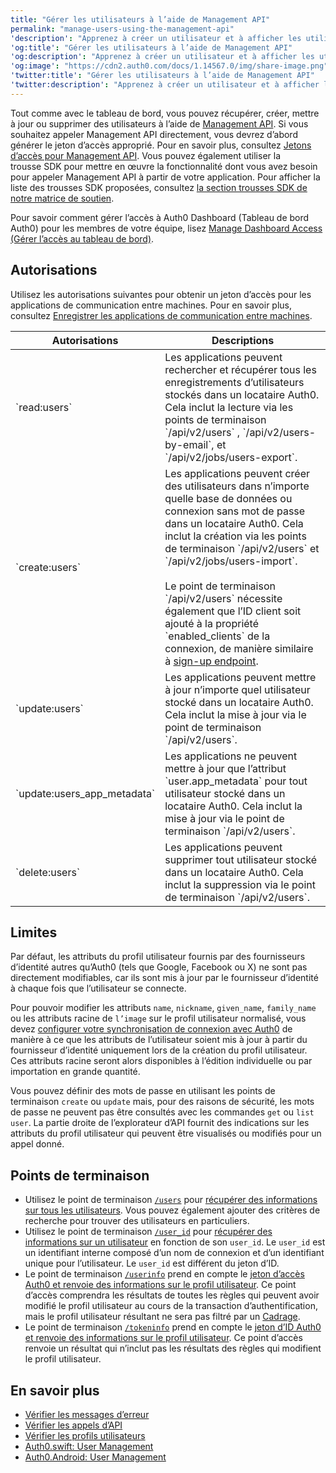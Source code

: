 ```yaml
---
title: "Gérer les utilisateurs à l’aide de Management API"
permalink: "manage-users-using-the-management-api"
'description': "Apprenez à créer un utilisateur et à afficher les utilisateurs et les détails de leur profil à l’aide de Management API."
'og:title': "Gérer les utilisateurs à l’aide de Management API"
'og:description': "Apprenez à créer un utilisateur et à afficher les utilisateurs et les détails de leur profil à l’aide de Management API."
'og:image': "https://cdn2.auth0.com/docs/1.14567.0/img/share-image.png"
'twitter:title': "Gérer les utilisateurs à l’aide de Management API"
'twitter:description': "Apprenez à créer un utilisateur et à afficher les utilisateurs et les détails de leur profil à l’aide de Management API."
---
```


Tout comme avec le tableau de bord, vous pouvez récupérer, créer, mettre à jour ou supprimer des utilisateurs à l’aide de [Management API](/docs/fr-ca/api/management/v2#!/Users/get_users). Si vous souhaitez appeler Management API directement, vous devrez d’abord générer le jeton d’accès approprié. Pour en savoir plus, consultez [Jetons d’accès pour Management API](/docs/fr-ca/secure/tokens/access-tokens/management-api-access-tokens). Vous pouvez également utiliser la trousse SDK pour mettre en œuvre la fonctionnalité dont vous avez besoin pour appeler Management API à partir de votre application. Pour afficher la liste des trousses SDK proposées, consultez [la section trousses SDK de notre matrice de soutien](/docs/fr-ca/troubleshoot/customer-support/product-support-matrix).

Pour savoir comment gérer l’accès à <Tooltip href="/docs/fr-ca/glossary?term=auth0-dashboard" tip="Auth0 Dashboard
Principal produit d’Auth0 pour configurer vos services." cta="Voir le glossaire">Auth0 Dashboard</Tooltip> (Tableau de bord Auth0) pour les membres de votre équipe, lisez [Manage Dashboard Access (Gérer l’accès au tableau de bord)](/docs/fr-ca/get-started/manage-dashboard-access).

## Autorisations

Utilisez les autorisations suivantes pour obtenir un jeton d’accès pour les applications de communication entre machines. Pour en savoir plus, consultez [Enregistrer les applications de communication entre machines](/docs/fr-ca/get-started/auth0-overview/create-applications/machine-to-machine-apps).

<table class="table"><thead>
<tr>
<th>Autorisations</th>
<th>Descriptions</th>
</tr>
</thead>
<tbody>
<tr>
<td>`read:users`</td>
<td>Les applications peuvent rechercher et récupérer tous les enregistrements d’utilisateurs stockés dans un locataire Auth0. Cela inclut la lecture via les points de terminaison `/api/v2/users` , `/api/v2/users-by-email`, et `/api/v2/jobs/users-export`.</td>
</tr>
<tr>
<td>`create:users`</td>
<td>Les applications peuvent créer des utilisateurs dans n’importe quelle base de données ou connexion sans mot de passe dans un locataire Auth0. Cela inclut la création via les points de terminaison `/api/v2/users` et `/api/v2/jobs/users-import`.<br/><br/> Le point de terminaison `/api/v2/users` nécessite également que l’ID client soit ajouté à la propriété `enabled_clients` de la connexion, de manière similaire à <a href="/docs/fr-ca/api/authentication#signup">sign-up endpoint</a>.</td>
</tr>
<tr>
<td>`update:users`</td>
<td>Les applications peuvent mettre à jour n’importe quel utilisateur stocké dans un locataire Auth0. Cela inclut la mise à jour via le point de terminaison `/api/v2/users`.</td>
</tr>
<tr>
<td>`update:users_app_metadata`</td>
<td>Les applications ne peuvent mettre à jour que l’attribut `user.app_metadata` pour tout utilisateur stocké dans un locataire Auth0. Cela inclut la mise à jour via le point de terminaison `/api/v2/users`.</td>
</tr>
<tr>
<td>`delete:users`</td>
<td>Les applications peuvent supprimer tout utilisateur stocké dans un locataire Auth0. Cela inclut la suppression via le point de terminaison `/api/v2/users`.</td>
</tr>
</tbody>
</table>

## Limites

Par défaut, les attributs du profil utilisateur fournis par des fournisseurs d’identité autres qu’Auth0 (tels que Google, Facebook ou X) ne sont pas directement modifiables, car ils sont mis à jour par le fournisseur d’identité à chaque fois que l’utilisateur se connecte.

Pour pouvoir modifier les attributs `name`, `nickname`, `given_name`, `family_name` ou les attributs racine de `l’image` sur le profil utilisateur normalisé, vous devez [configurer votre synchronisation de connexion avec Auth0](/docs/fr-ca/manage-users/user-accounts/user-profiles/configure-connection-sync-with-auth0) de manière à ce que les attributs de l’utilisateur soient mis à jour à partir du fournisseur d’identité uniquement lors de la création du profil utilisateur. Ces attributs racine seront alors disponibles à l’édition individuelle ou par importation en grande quantité.

Vous pouvez définir des mots de passe en utilisant les points de terminaison `create` ou `update` mais, pour des raisons de sécurité, les mots de passe ne peuvent pas être consultés avec les commandes `get` ou `list user`. La partie droite de l’explorateur d’API fournit des indications sur les attributs du profil utilisateur qui peuvent être visualisés ou modifiés pour un appel donné.

## Points de terminaison

* Utilisez le point de terminaison [`/users`](/docs/fr-ca/api/management/v2/users/get-users) pour [récupérer des informations sur tous les utilisateurs](/docs/fr-ca/api/management/v2/users/get-users). Vous pouvez également ajouter des critères de recherche pour trouver des utilisateurs en particuliers.
* Utilisez le point de terminaison [`/user_id`](/docs/fr-ca/api/management/v2/users/get-users-by-id) pour [récupérer des informations sur un utilisateur](/docs/fr-ca/api/management/v2/users/get-users-by-id) en fonction de son `user_id`. Le `user_id` est un identifiant interne composé d’un nom de connexion et d’un identifiant unique pour l’utilisateur. Le `user_id` est différent du jeton d’ID.
* Le point de terminaison [`/userinfo`](/docs/fr-ca/api/authentication/reference#get-user-info) prend en compte le [jeton d’accès Auth0 et renvoie des informations sur le profil utilisateur](/docs/fr-ca/api/authentication/reference#get-user-info). Ce point d’accès comprendra les résultats de toutes les règles qui peuvent avoir modifié le profil utilisateur au cours de la transaction d’authentification, mais le profil utilisateur résultant ne sera pas filtré par un [Cadrage](/docs/fr-ca/scopes/api-scopes).
* Le point de terminaison [`/tokeninfo`](/docs/fr-ca/api/authentication/reference#get-token-info) prend en compte le [jeton d’ID Auth0 et renvoie des informations sur le profil utilisateur](/docs/fr-ca/api/authentication/reference#get-token-info). Ce point d’accès renvoie un résultat qui n’inclut pas les résultats des règles qui modifient le profil utilisateur.

## En savoir plus

* [Vérifier les messages d’erreur](/docs/fr-ca/troubleshoot/basic-issues/check-error-messages)
* [Vérifier les appels d’API](/docs/fr-ca/troubleshoot/authentication-issues/check-api-calls)
* [Vérifier les profils utilisateurs](/docs/fr-ca/troubleshoot/authentication-issues/check-user-profiles)
* [Auth0.swift: User Management](/docs/fr-ca/libraries/auth0-swift/auth0-swift-user-management)
* [Auth0.Android: User Management](/docs/fr-ca/auth0-android-user-management)